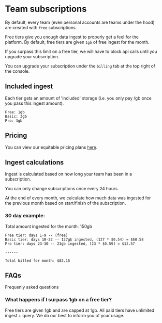 # Team subscriptions

By default, every team (even personal accounts are teams under the hood) are created with `free` subscriptions.

Free tiers give you enough data ingest to properly get a feel for the platform. By default, free tiers are given `1gb` of free ingest for the month.

If you surpass this limit on a free tier, we will have to block api calls until you upgrade your subscription.

You can upgrade your subscription under the `billing` tab at the top right of the console.

## Included ingest

Each tier gets an amount of 'included' storage (i.e. you only pay /gb once you pass this ingest amount).

```
Free: 1gb
Basic: 3gb
Pro: 3gb
```

## Pricing

You can view our equitable pricing plans [here](https://moonbasehq.com/pricing).


## Ingest calculations

Ingest is calculated based on how long your team has been in a subscription.

You can only change subscriptions once every 24 hours.

At the end of every month, we calculate how much data was ingested for the previous month based on start/finish of the subscription.

### 30 day example:

Total amount ingested for the month: 150gb

```
Free tier: days 1-9 -- (free)
Basic tier: days 10-22 -- 127gb ingested, (127 * $0.54) = $68.58
Pro tier: days 23-30 -- 23gb ingested, (23 * $0.59) = $13.57

------

Total billed for month: $82.15
```

## FAQs

Frequenly asked questions

### What happens if I surpass 1gb on a free tier?

Free tiers are given 1gb and are capped at 1gb. All paid tiers have unlimited ingest + query. We do our best to inform you of your usage.
